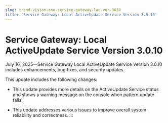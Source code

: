 ```yaml
---
slug: trend-vision-one-service-gateway-lau-ver-3010
title: 'Service Gateway: Local ActiveUpdate Service Version 3.0.10'
---
```

# Service Gateway: Local ActiveUpdate Service Version 3.0.10

July 16, 2025—Service Gateway Local ActiveUpdate Service Version 3.0.10 includes enhancements, bug fixes, and security updates.

This update includes the following changes:

- This update provides more details on the ActiveUpdate Service status and shows a warning message on the console when pattern update fails.

- This update addresses various issues to improve overall system reliability and correctness.
:::
